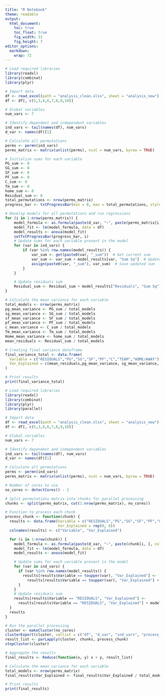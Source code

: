 ```yaml
---
title: "R Notebook"
theme: readable
output:
  html_document:
    toc: true
    toc_float: true
    fig_width: 12
    fig_height: 7
editor_options: 
  markdown: 
    wrap: 72
---
```


```r
# Load required libraries
library(readxl)
library(combinat)
library(plyr)

# Import data
df <- read_excel(path = "analysis_clean.xlsx", sheet = "analysis_new")
df <- df[, c(5,3,4,6,7,8,9,10)]

# Global variables
num_vars <- 7  

# Identify dependent and independent variables
ind_vars <- tail(names(df), num_vars)
d_var <- names(df)[1]

# Calculate all permutations
perms <- permn(ind_vars)
perms_matrix <- matrix(unlist(perms), ncol = num_vars, byrow = TRUE)

# Initialize sums for each variable
PG_sum <- 0
SG_sum <- 0
SF_sum <- 0
PF_sum <- 0
C_sum <- 0
Tm_sum <- 0
home_sum <- 0
Residual_sum <- 0
total_permutations <- nrow(perms_matrix)
progress_bar <- txtProgressBar(min = 0, max = total_permutations, style = 3)

# Develop models for all permutations and run regressions
for (i in 1:nrow(perms_matrix)) {
    model_formula <- as.formula(paste(d_var, "~", paste(perms_matrix[i, ], collapse = "+")))
    model_fit <- lm(model_formula, data = df)
    model_results <- anova(model_fit)
    setTxtProgressBar(progress_bar, i) 
    # Update sums for each variable present in the model
    for (var in ind_vars) {
        if (var %in% row.names(model_results)) {
            var_sum <- get(paste0(var, "_sum"))  # Get current sum
            var_sum <- var_sum + model_results[var, "Sum Sq"]  # Update sum
            assign(paste0(var, "_sum"), var_sum)  # Save updated sum
        }
    }

    # Update residuals sum
    Residual_sum <- Residual_sum + model_results["Residuals", "Sum Sq"]
}

# Calculate the mean variance for each variable
total_models <- nrow(perms_matrix)
pg_mean_variance <- PG_sum / total_models
sg_mean_variance <- SG_sum / total_models
sf_mean_variance <- SF_sum / total_models
pf_mean_variance <- PF_sum / total_models
c_mean_variance <- C_sum / total_models
Tm_mean_variance <- Tm_sum / total_models
Home_mean_variance <- home_sum / total_models
mean_residuals <- Residual_sum / total_models

# Creating final variance dataframe
final_variance_total <- data.frame(
  Variable = c("RESIDUALS","PG","SG","SF","PF","C","TEAM","HOME/AWAY"),
  Var_Explained = c(mean_residuals,pg_mean_variance, sg_mean_variance, sf_mean_variance, pf_mean_variance, c_mean_variance,Tm_mean_variance,Home_mean_variance)
)

# Print results 
print(final_variance_total)
```

```r
# Load required libraries
library(readxl)
library(combinat)
library(plyr)
library(parallel)

# Import data
df <- read_excel(path = "analysis_clean.xlsx", sheet = "analysis_new")
df <- df[, c(5,3,4,6,7,8,9,10)]

# Global variables
num_vars <- 7  

# Identify dependent and independent variables
ind_vars <- tail(names(df), num_vars)
d_var <- names(df)[1]

# Calculate all permutations
perms <- permn(ind_vars)
perms_matrix <- matrix(unlist(perms), ncol = num_vars, byrow = TRUE)

# Number of cores to use
no_cores <- detectCores() - 1

# Split permutations matrix into chunks for parallel processing
chunks <- split(perms_matrix, cut(1:nrow(perms_matrix), no_cores))

# Function to process each chunk
process_chunk <- function(chunk) {
  results <- data.frame(Variable = c("RESIDUALS","PG","SG","SF","PF","C","TEAM","HOME/AWAY"),
                        Var_Explained = rep(0, 8))
  colnames(results) <- c("Variable", "Var_Explained")

  for (i in 1:nrow(chunk)) {
    model_formula <- as.formula(paste(d_var, "~", paste(chunk[i, ], collapse = "+")))
    model_fit <- lm(model_formula, data = df)
    model_results <- anova(model_fit)

    # Update sums for each variable present in the model
    for (var in ind_vars) {
      if (var %in% row.names(model_results)) {
        results[results$Variable == toupper(var), "Var_Explained"] <- 
          results[results$Variable == toupper(var), "Var_Explained"] + model_results[var, "Sum Sq"]
      }
    }
    # Update residuals sum
    results[results$Variable == "RESIDUALS", "Var_Explained"] <- 
      results[results$Variable == "RESIDUALS", "Var_Explained"] + model_results["Residuals", "Sum Sq"]
  }
  results
}

# Run the parallel processing
cluster <- makeCluster(no_cores)
clusterExport(cluster, varlist = c("df", "d_var", "ind_vars", "process_chunk"))
result_list <- parLapply(cluster, chunks, process_chunk)
stopCluster(cluster)

# Aggregate the results
final_results <- Reduce(function(x, y) x + y, result_list)

# Calculate the mean variance for each variable
total_models <- nrow(perms_matrix)
final_results$Var_Explained <- final_results$Var_Explained / total_models

# Print results 
print(final_results)
```